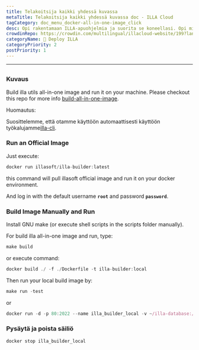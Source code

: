 ```yaml
---
title: Telakoitsija kaikki yhdessä kuvassa
metaTitle: Telakoitsija kaikki yhdessä kuvassa doc - ILLA Cloud
tagCategory: doc_menu_docker-all-in-one-image_click
desc: Opi rakentamaan ILLA-apuohjelmia ja suorita se koneellasi. Opi miten rakentaa ILLA-apuohjelma on yksi ja sama kuva.
crowdinRepo: https://crowdin.com/multilingual/illacloud-website/199?languages=fi&filter=basic&value=0
categoryName: 👷 Deploy ILLA
categoryPriority: 2
postPriority: 1
---
```


* * *

## <h2 hidden>Telakoitsija kaikki yhdessä kuvassa</h2>

### Kuvaus

Build illa utils all-in-one image and run it on your machine. Please checkout this repo for more info [build-all-in-one-image](https://github.com/illacloud/build-all-in-one-image).

Huomautus:

Suosittelemme, että otamme käyttöön automaattisesti käyttöön työkalujamme[illa-cli](https://github.com/illacloud/illa).

### Run an Official Image

Just execute:

```jsx
docker run illasoft/illa-builder:latest
```

this command will pull illasoft official image and run it on your docker environment.

And log in with the default username **`root`** and password **`password`**.

### Build Image Manually and Run

Install GNU make (or execute shell scripts in the scripts folder manually).

For build illa all-in-one image and run, type:

```jsx
make build
```

or execute command:

```jsx
docker build ./ -f ./Dockerfile -t illa-builder:local
```

Then run your local build image by:

```jsx
make run -test
```

or 

```jsx
docker run -d -p 80:2022 --name illa_builder_local -v ~/illa-database:/opt/illa/database -v ~/illa-drive:/opt/illa/drive illa-builder:local
```

### Pysäytä ja poista säiliö

```jsx
docker stop illa_builder_local
```
